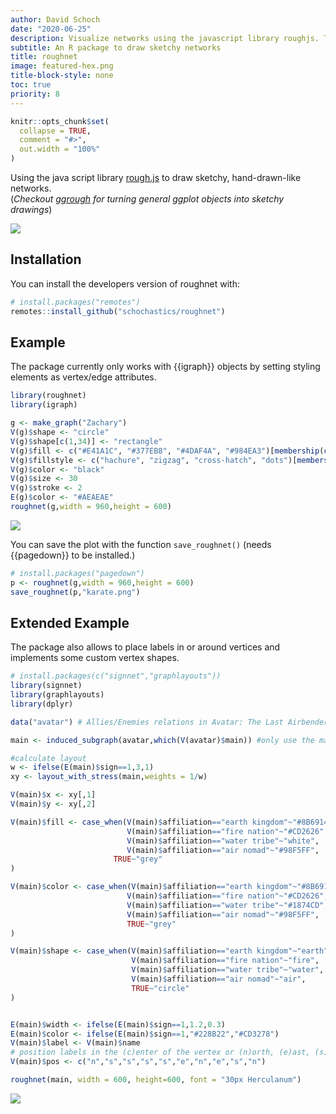 ```yaml
---
author: David Schoch
date: "2020-06-25"
description: Visualize networks using the javascript library roughjs. This allows to draw sketchy, hand-drawn-like networks.
subtitle: An R package to draw sketchy networks
title: roughnet
image: featured-hex.png
title-block-style: none
toc: true
priority: 8
---
```


```r
knitr::opts_chunk$set(
  collapse = TRUE,
  comment = "#>",
  out.width = "100%"
)
```

Using the java script library [rough.js](https://roughjs.com/) to draw sketchy, hand-drawn-like networks.  
(*Checkout [ggrough](https://xvrdm.github.io/ggrough/) for turning general ggplot objects into sketchy drawings*)  

![](https://raw.githubusercontent.com/schochastics/roughnet/master/man/figures/example.png)

## Installation

You can install the developers version of roughnet with:

```r
# install.packages("remotes")
remotes::install_github("schochastics/roughnet")
```

## Example

The package currently only works with {{igraph}} objects by setting styling elements as vertex/edge attributes.

```r
library(roughnet)
library(igraph)

g <- make_graph("Zachary")
V(g)$shape <- "circle"
V(g)$shape[c(1,34)] <- "rectangle"
V(g)$fill <- c("#E41A1C", "#377EB8", "#4DAF4A", "#984EA3")[membership(cluster_louvain(g))]
V(g)$fillstyle <- c("hachure", "zigzag", "cross-hatch", "dots")[membership(cluster_louvain(g))]
V(g)$color <- "black"
V(g)$size <- 30
V(g)$stroke <- 2
E(g)$color <- "#AEAEAE"
roughnet(g,width = 960,height = 600)
```

![](https://raw.githubusercontent.com/schochastics/roughnet/master/man/figures/karate.png)

You can save the plot with the function `save_roughnet()` (needs {{pagedown}} to be installed.)
```r
# install.packages("pagedown")
p <- roughnet(g,width = 960,height = 600)
save_roughnet(p,"karate.png")
```

## Extended Example

The package also allows to place labels in or around vertices and implements some custom vertex shapes.
```r
# install.packages(c("signnet","graphlayouts"))
library(signnet)
library(graphlayouts)
library(dplyr)

data("avatar") # Allies/Enemies relations in Avatar: The Last Airbender

main <- induced_subgraph(avatar,which(V(avatar)$main)) #only use the main characters

#calculate layout
w <- ifelse(E(main)$sign==1,3,1)
xy <- layout_with_stress(main,weights = 1/w)

V(main)$x <- xy[,1]
V(main)$y <- xy[,2]

V(main)$fill <- case_when(V(main)$affiliation=="earth kingdom"~"#8B6914",
                          V(main)$affiliation=="fire nation"~"#CD2626",
                          V(main)$affiliation=="water tribe"~"white",
                          V(main)$affiliation=="air nomad"~"#98F5FF",
                       TRUE~"grey"
)

V(main)$color <- case_when(V(main)$affiliation=="earth kingdom"~"#8B6914",
                          V(main)$affiliation=="fire nation"~"#CD2626",
                          V(main)$affiliation=="water tribe"~"#1874CD",
                          V(main)$affiliation=="air nomad"~"#98F5FF",
                          TRUE~"grey"
)

V(main)$shape <- case_when(V(main)$affiliation=="earth kingdom"~"earth",
                           V(main)$affiliation=="fire nation"~"fire",
                           V(main)$affiliation=="water tribe"~"water",
                           V(main)$affiliation=="air nomad"~"air",
                           TRUE~"circle"
)


E(main)$width <- ifelse(E(main)$sign==1,1.2,0.3)
E(main)$color <- ifelse(E(main)$sign==1,"#228B22","#CD3278")
V(main)$label <- V(main)$name
# position labels in the (c)enter of the vertex or (n)orth, (e)ast, (s)outh, or (w)est of it 
V(main)$pos <- c("n","s","s","s","s","e","n","e","s","n") 

roughnet(main, width = 600, height=600, font = "30px Herculanum")
```


![](https://raw.githubusercontent.com/schochastics/roughnet/master/man/figures/avatar.png)
